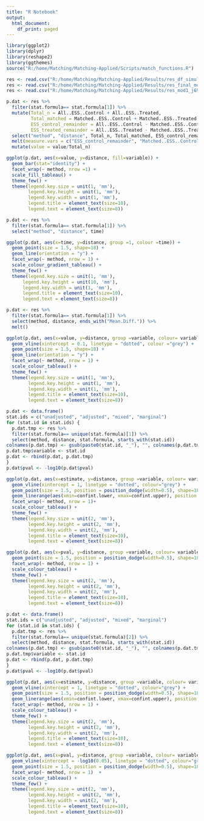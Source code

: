 ```yaml
---
title: "R Notebook"
output:
  html_document:
    df_print: paged
---
```

```r
library(ggplot2)
library(dplyr)
library(reshape2)
library(ggthemes)
source("R:/home/Matching/Matching-Applied/Scripts/match_functions.R")

```

```r
res <- read.csv("R:/home/Matching/Matching-Applied/Results/res_df_simul2.csv")
res <- read.csv("R:/home/Matching/Matching-Applied/Results/res_final_mod1.csv")
res <- read.csv("R:/home/Matching/Matching-Applied/Results/res_mod1_j69.csv")
```

```r
p.dat <- res %>%
  filter(stat.formula== stat.formula[1]) %>%
  mutate(Total_n = All..ESS..Control + All..ESS..Treated,
         Total_matched = Matched..ESS..Control + Matched..ESS..Treated,
         ESS_control_remainder = All..ESS..Control - Matched..ESS..Control,
         ESS_treated_remainder = All..ESS..Treated - Matched..ESS..Treated) %>%
  select("method", "distance", Total_n, Total_matched, ESS_control_remainder, "Matched..ESS..Control", ESS_treated_remainder, "Matched..ESS..Treated") %>%
  melt(measure.vars = c("ESS_control_remainder", "Matched..ESS..Control", "ESS_treated_remainder", "Matched..ESS..Treated")) %>%
  mutate(value = value/Total_n)

ggplot(p.dat, aes(x=value, y=distance, fill=variable)) +
  geom_bar(stat="identity") +
  facet_wrap(~ method, nrow =1) +
  scale_fill_tableau() +
  theme_few() +
  theme(legend.key.size = unit(1, 'mm'),
        legend.key.height = unit(1, 'mm'),
        legend.key.width = unit(1, 'mm'),
        legend.title = element_text(size=10),
        legend.text = element_text(size=8))

```
```r
p.dat <- res %>%
  filter(stat.formula== stat.formula[1]) %>%
  select("method", "distance", time)

ggplot(p.dat, aes(x=time, y=distance, group =1, colour =time)) +
  geom_point(size = 1.5, shape=18) +
  geom_line(orientation = "y") +
  facet_wrap(~ method, nrow = 1) +
  scale_colour_gradient_tableau() +
  theme_few() +
  theme(legend.key.size = unit(1, 'mm'),
      legend.key.height = unit(10, 'mm'),
      legend.key.width = unit(1, 'mm'),
      legend.title = element_text(size=10),
      legend.text = element_text(size=8))
```
```r
p.dat <- res %>%
  filter(stat.formula== stat.formula[1]) %>%
  select(method, distance, ends_with("Mean.Diff.")) %>%
  melt()

ggplot(p.dat, aes(x=value, y=distance, group =variable, colour= variable)) +
  geom_vline(xintercept = 0.1, linetype = "dotted", colour ="grey") +
  geom_point(size = 1.5, shape=18) +
  geom_line(orientation = "y") +
  facet_wrap(~ method, nrow = 1) +
  scale_colour_tableau() +
  theme_few() +
  theme(legend.key.size = unit(1, 'mm'),
        legend.key.height = unit(1, 'mm'),
        legend.key.width = unit(1, 'mm'),
        legend.title = element_text(size=10),
        legend.text = element_text(size=8))
```
```r
p.dat <- data.frame()
stat.ids = c("unadjusted", "adjusted", "mixed", "marginal")
for (stat.id in stat.ids) {
  p.dat.tmp <- res %>%
  filter(stat.formula== unique(stat.formula)[1]) %>%
  select(method, distance, stat.formula, starts_with(stat.id))
colnames(p.dat.tmp) <- gsub(paste0(stat.id, "_"), "", colnames(p.dat.tmp))
p.dat.tmp$variable <- stat.id
p.dat <- rbind(p.dat, p.dat.tmp)
}
p.dat$pval <- -log10(p.dat$pval)

ggplot(p.dat, aes(x=estimate, y=distance, group =variable, colour= variable)) +
  geom_vline(xintercept = 1, linetype = "dotted", colour="grey") +
  geom_point(size = 1.5, position = position_dodge(width=0.5), shape=18) +
  geom_linerange(aes(xmin=confint.lower, xmax=confint.upper), position = position_dodge(width=0.5)) +
  facet_wrap(~ method, nrow = 1)+
  scale_colour_tableau() +
  theme_few() +
  theme(legend.key.size = unit(2, 'mm'),
        legend.key.height = unit(2, 'mm'),
        legend.key.width = unit(2, 'mm'),
        legend.title = element_text(size=10),
        legend.text = element_text(size=8))
```
```r
ggplot(p.dat, aes(x=pval, y=distance, group =variable, colour= variable)) +
  geom_point(size = 1.5, position = position_dodge(width=0.5), shape=18) +
  facet_wrap(~ method, nrow = 1) +
  scale_colour_tableau() +
  theme_few() +
  theme(legend.key.size = unit(2, 'mm'),
        legend.key.height = unit(2, 'mm'),
        legend.key.width = unit(2, 'mm'),
        legend.title = element_text(size=10),
        legend.text = element_text(size=8))
```
```r
p.dat <- data.frame()
stat.ids = c("unadjusted", "adjusted", "mixed", "marginal")
for (stat.id in stat.ids) {
  p.dat.tmp <- res %>%
  filter(stat.formula== unique(stat.formula)[2]) %>%
  select(method, distance, stat.formula, starts_with(stat.id))
colnames(p.dat.tmp) <- gsub(paste0(stat.id, "_"), "", colnames(p.dat.tmp))
p.dat.tmp$variable <- stat.id
p.dat <- rbind(p.dat, p.dat.tmp)
}
p.dat$pval <- -log10(p.dat$pval)

ggplot(p.dat, aes(x=estimate, y=distance, group =variable, colour= variable)) +
  geom_vline(xintercept = 1, linetype = "dotted", colour="grey") +
  geom_point(size = 1.5, position = position_dodge(width=0.5), shape=18) +
  geom_linerange(aes(xmin=confint.lower, xmax=confint.upper), position = position_dodge(width=0.5)) +
  facet_wrap(~ method, nrow = 1) +
  scale_colour_tableau() +
  theme_few() +
  theme(legend.key.size = unit(2, 'mm'),
        legend.key.height = unit(2, 'mm'),
        legend.key.width = unit(2, 'mm'),
        legend.title = element_text(size=10),
        legend.text = element_text(size=8))
```

```r
ggplot(p.dat, aes(x=pval, y=distance, group =variable, colour= variable)) +
  geom_vline(xintercept = -log10(0.05), linetype = "dotted", colour="grey") +
  geom_point(size = 1.5, position = position_dodge(width=0.5), shape=18) +
  facet_wrap(~ method, nrow = 1)  +
  scale_colour_tableau() +
  theme_few() +
  theme(legend.key.size = unit(2, 'mm'),
        legend.key.height = unit(2, 'mm'),
        legend.key.width = unit(2, 'mm'),
        legend.title = element_text(size=10),
        legend.text = element_text(size=8))
```